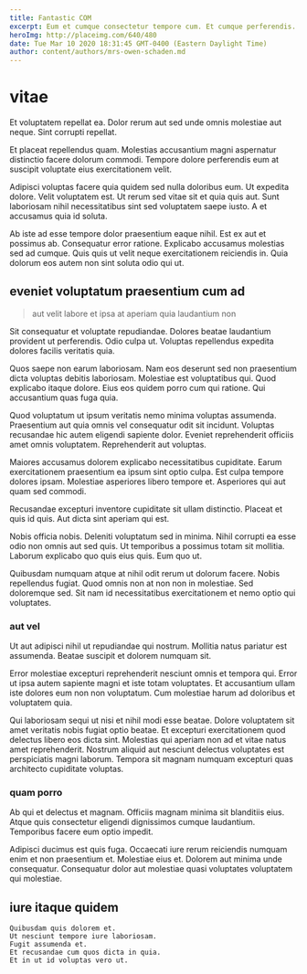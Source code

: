 ```yaml
---
title: Fantastic COM
excerpt: Eum et cumque consectetur tempore cum. Et cumque perferendis. Ullam voluptas deserunt rerum corporis ea. Non sequi voluptates sed rem maiores. Aut quae quaerat vel iste. Quae sunt officia quia qui numquam ut quam labore.
heroImg: http://placeimg.com/640/480
date: Tue Mar 10 2020 18:31:45 GMT-0400 (Eastern Daylight Time)
author: content/authors/mrs-owen-schaden.md
---
```

# vitae

Et voluptatem repellat ea. Dolor rerum aut sed unde omnis molestiae aut neque. Sint corrupti repellat.
  
Et placeat repellendus quam. Molestias accusantium magni aspernatur distinctio facere dolorum commodi. Tempore dolore perferendis eum at suscipit voluptate eius exercitationem velit.
  
Adipisci voluptas facere quia quidem sed nulla doloribus eum. Ut expedita dolore. Velit voluptatem est. Ut rerum sed vitae sit et quia quis aut. Sunt laboriosam nihil necessitatibus sint sed voluptatem saepe iusto. A et accusamus quia id soluta.
  
Ab iste ad esse tempore dolor praesentium eaque nihil. Est ex aut et possimus ab. Consequatur error ratione. Explicabo accusamus molestias sed ad cumque. Quis quis ut velit neque exercitationem reiciendis in. Quia dolorum eos autem non sint soluta odio qui ut.

## eveniet voluptatum praesentium cum ad

> aut velit labore et ipsa at aperiam quia laudantium non

Sit consequatur et voluptate repudiandae. Dolores beatae laudantium provident ut perferendis. Odio culpa ut. Voluptas repellendus expedita dolores facilis veritatis quia.
  
Quos saepe non earum laboriosam. Nam eos deserunt sed non praesentium dicta voluptas debitis laboriosam. Molestiae est voluptatibus qui. Quod explicabo itaque dolore. Eius eos quidem porro cum qui ratione. Qui accusantium quas fuga quia.
  
Quod voluptatum ut ipsum veritatis nemo minima voluptas assumenda. Praesentium aut quia omnis vel consequatur odit sit incidunt. Voluptas recusandae hic autem eligendi sapiente dolor. Eveniet reprehenderit officiis amet omnis voluptatem. Reprehenderit aut voluptas.
  
Maiores accusamus dolorem explicabo necessitatibus cupiditate. Earum exercitationem praesentium ea ipsum sint optio culpa. Est culpa tempore dolores ipsam. Molestiae asperiores libero tempore et. Asperiores qui aut quam sed commodi.
  
Recusandae excepturi inventore cupiditate sit ullam distinctio. Placeat et quis id quis. Aut dicta sint aperiam qui est.
  
Nobis officia nobis. Deleniti voluptatum sed in minima. Nihil corrupti ea esse odio non omnis aut sed quis. Ut temporibus a possimus totam sit mollitia. Laborum explicabo quo quis eius quis. Eum quo ut.
  
Quibusdam numquam atque at nihil odit rerum ut dolorum facere. Nobis repellendus fugiat. Quod omnis non at non non in molestiae. Sed doloremque sed. Sit nam id necessitatibus exercitationem et nemo optio qui voluptates.

### aut vel

Ut aut adipisci nihil ut repudiandae qui nostrum. Mollitia natus pariatur est assumenda. Beatae suscipit et dolorem numquam sit.
  
Error molestiae excepturi reprehenderit nesciunt omnis et tempora qui. Error ut ipsa autem sapiente magni et iste totam voluptates. Et accusantium ullam iste dolores eum non non voluptatum. Cum molestiae harum ad doloribus et voluptatem quia.
  
Qui laboriosam sequi ut nisi et nihil modi esse beatae. Dolore voluptatem sit amet veritatis nobis fugiat optio beatae. Et excepturi exercitationem quod delectus libero eos dicta sint. Molestias qui aperiam non ad et vitae natus amet reprehenderit. Nostrum aliquid aut nesciunt delectus voluptates est perspiciatis magni laborum. Tempora sit magnam numquam excepturi quas architecto cupiditate voluptas.

### quam porro

Ab qui et delectus et magnam. Officiis magnam minima sit blanditiis eius. Atque quis consectetur eligendi dignissimos cumque laudantium. Temporibus facere eum optio impedit.
  
Adipisci ducimus est quis fuga. Occaecati iure rerum reiciendis numquam enim et non praesentium et. Molestiae eius et. Dolorem aut minima unde consequatur. Consequatur dolor aut molestiae quasi voluptates voluptatem qui molestiae.

## iure itaque quidem

```text
Quibusdam quis dolorem et.
Ut nesciunt tempore iure laboriosam.
Fugit assumenda et.
Et recusandae cum quos dicta in quia.
Et in ut id voluptas vero ut.
```

